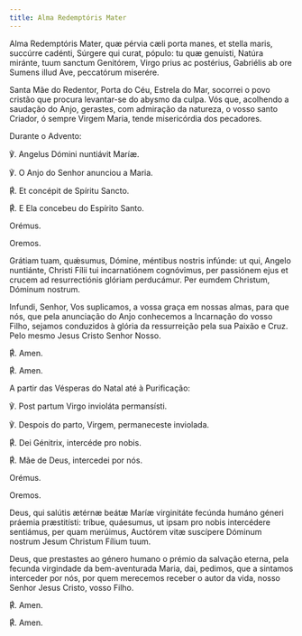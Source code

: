 ```yaml
---
title: Alma Redemptóris Mater
---
```


<div class="side-by-side not-content">

Alma Redemptóris Mater, quæ pérvia cæli porta manes, et stella maris, succúrre cadénti, Súrgere qui curat, pópulo: tu quæ genuísti, Natúra miránte, tuum sanctum Genitórem, Virgo prius ac postérius, Gabriélis ab ore Sumens illud Ave, peccatórum miserére.

Santa Mãe do Redentor, Porta do Céu, Estrela do Mar, socorrei o povo cristão que procura levantar-se do abysmo da culpa. Vós que, acolhendo a saudação do Anjo, gerastes, com admiração da natureza, o vosso santo Criador, ó sempre Virgem Maria, tende misericórdia dos pecadores.

</div>

<aside>Durante o Advento:</aside>

<div class="side-by-side not-content">

℣. Angelus Dómini nuntiávit Maríæ.

℣. O Anjo do Senhor anunciou a Maria.

<span class="text-red-500">℟.</span> Et concépit de Spíritu Sancto.

<span class="text-red-500">℟.</span> E Ela concebeu do Espírito Santo.

<span class="text-red-500 text-center">Orémus.</span>

<span class="text-red-500 text-center">Oremos.</span>

Grátiam tuam, quǽsumus, Dómine, méntibus nostris infúnde: ut qui, Angelo nuntiánte, Christi Fílii tui incarnatiónem cognóvimus, per passiónem ejus et crucem ad resurrectiónis glóriam perducámur. Per eumdem Christum, Dóminum nostrum.

Infundi, Senhor, Vos suplicamos, a vossa graça em nossas almas, para que nós, que pela anunciação do Anjo conhecemos a Incarnação do vosso Filho, sejamos conduzidos à glória da ressurreição pela sua Paixão e Cruz. Pelo mesmo Jesus Cristo Senhor Nosso.

<span class="text-red-500">℟.</span> Amen.

<span class="text-red-500">℟.</span> Amen.

</div>

<aside>A partir das Vésperas do Natal até à Purificação:</aside>

<div class="side-by-side not-content">

℣. Post partum Virgo invioláta permansísti.

℣. Despois do parto, Virgem, permaneceste inviolada.

<span class="text-red-500">℟.</span> Dei Génitrix, intercéde pro nobis.

<span class="text-red-500">℟.</span> Mãe de Deus, intercedei por nós.

<span class="text-red-500 text-center">Orémus.</span>

<span class="text-red-500 text-center">Oremos.</span>

Deus, qui salútis ætérnæ beátæ Maríæ virginitáte fecúnda humáno géneri práemia præstitísti: tríbue, quáesumus, ut ipsam pro nobis intercédere sentiámus, per quam merúimus, Auctórem vitæ suscípere Dóminum nostrum Jesum Christum Fílium tuum.

Deus, que prestastes ao género humano o prémio da salvação eterna, pela fecunda virgindade da bem-aventurada Maria, dai, pedimos, que a sintamos interceder por nós, por quem merecemos receber o autor da vida, nosso Senhor Jesus Cristo, vosso Filho.

<span class="text-red-500">℟.</span> Amen.

<span class="text-red-500">℟.</span> Amen.

</div>

